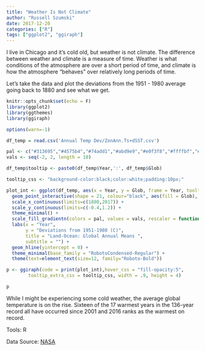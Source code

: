 ```yaml
---
title: "Weather Is Not Climate"
author: "Russell Szumski"
date: 2017-12-20
categories: ["R"]
tags: ["ggplot2", "ggiraph"]
---
```



I live in Chicago and it's cold old, but weather is not climate. The difference between weather and climate is a measure of time. Weather is what conditions of the atmosphere are over a short period of time, and climate is how the atmosphere "behaves" over relatively long periods of time.

Let's take the data and plot the deviations from the 1951 - 1980 average going back to 1880 and see what we get.


```r
knitr::opts_chunk$set(echo = F)
library(ggplot2)
library(ggthemes)
library(ggiraph)

options(warn=-1)

df_temp = read.csv('Annual Temp Dev/ZonAnn.Ts+dSST.csv')

pal <- c("#313695","#4575b4","#74add1","#abd9e9","#e0f3f8","#ffffbf","#fee090","#fdae61","#f46d43","#d73027","#a50026")
vals <- seq(-2, 2, length = 10)

df_temp$tooltip <- paste0(df_temp$Year,':', df_temp$Glob)

tooltip_css <- "background-color:black;color:white;padding:10px;"

plot_int <- ggplot(df_temp, aes(x = Year, y = Glob, frame = Year, tooltip = tooltip)) +
  geom_point_interactive(shape = 21, colour="black", aes(fill = Glob), size=5, stroke=1) +
  scale_x_continuous(limits=c(1880,2017)) +
  scale_y_continuous(limits=c(-0.4,1.2)) +
  theme_minimal() +
  scale_fill_gradientn(colors = pal, values = vals, rescaler = function(x, ...) x, oob = identity, guide=FALSE) +
  labs(x = "Year",
       y = "Deviations from 1951-1980 (C)",
       title = "Land-Ocean: Global Annual Means ",
       subtitle = "") +
  geom_hline(yintercept = 0) +
  theme_minimal(base_family = "RobotoCondensed-Regular") +
  theme(text=element_text(size=12, family="Roboto-Bold"))

p <- ggiraph(code = print(plot_int),hover_css = "fill-opacity:5",
        tooltip_extra_css = tooltip_css, width = .9, height = 4) 

```


```r
p
```

While I might be experiencing some cold weather, the average global temperature is on the rise. Sixteen of the 17 warmest years in the 136-year record all have occurred since 2001 and 2016 ranks as the warmest on record.

Tools: R

Data Source: [NASA](https://climate.nasa.gov/system/internal_resources/details/original/647_Global_Temperature_Data_File.txt)